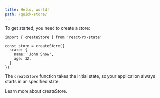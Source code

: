 ```yaml
---
title: Hello, world!
path: /quick-store/
---
```




To get started, you need to create a store:

```code src=https://stackblitz.com/edit/react-rx-state-hello-world
import { createStore } from 'react-rx-state'

const store = createStore({
  state: {
    name: 'John Snow',
    age: 32,
  }
})
```

<!-- You can learn more about state and store in our guides: <Link to="store">Store</Link> and <Link to="/state">State</Link>  -->

The `createStore` function takes the initial state, so your application always starts in an specified state.

Learn more about <Link to="/api-create-store">createStore</Link>.

<!--
Outside of a react component you can access the state using the `store.state` property.

```
console.log(store.state.name) // Logs 'John Snow'
```

Once inside a store, the state becomes immutable. To change the state (outside of a react component) you can use the `store.next` function:

```
store.next(state => state.name = "John Tagaryan")
```

You can learn more about <Link to="store">Store</Link> and <Link to="/state">State</Link> -->
